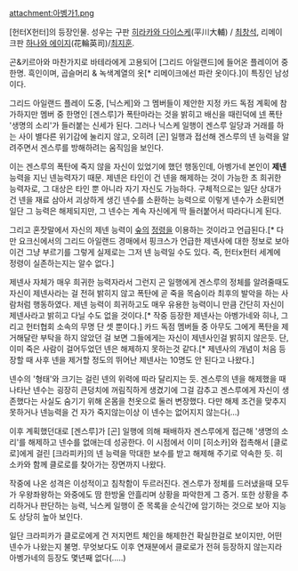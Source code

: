 attachment:아벵가1.png

[헌터X헌터]의 등장인물. 성우는 구판 [[히라카와 다이스케]](平川大輔) / [[최창석]], 리메이크판 [[하나와 에이지]](花輪英司)/[[최지훈]].

곤&키르아와 마찬가지로 바테라에게 고용되어 [그리드 아일랜드]에 들어온 플레이어 중 한명. 흑인이며, 곱슬머리 & 녹색계열의 옷[* 리메이크에선 파란 옷이다.]이 특징인 남성이다. 

그리드 아일랜드 플레이 도중, [닉스케]와 그 멤버들이 제안한 지정 카드 독점 계획에 참가하지만 멤버 중 한명인 [겐스루]가 폭탄마라는 것을 밝히고 배신을 때린덕에 [[넨]] 폭탄 '생명의 소리'가 들러붙는 신세가 된다. 그러나 닉스케 일행이 겐스루 일당과 거래를 하는 사이 별다른 위기감에 눌리지 않고, 오히려 [곤] 일행과 접선해 겐스루의 넨 능력을 알려주면서 겐스루를 방해하려는 움직임을 보인다.

이는 겐스루의 폭탄에 죽지 않을 자신이 있었기에 했던 행동인데, 아벵가네 본인이 '''제넨''' 능력을 지닌 넨능력자기 때문. 제넨은 타인이 건 넨을 해제하는 것이 가능한 초 희귀한 능력자로, 그 대상은 타인 뿐 아니라 자기 자신도 가능하다. 구체적으로는 일단 상대가 건 넨을 재료 삼아서 괴상하게 생긴 넨수를 소환하는 능력으로 이렇게 넨수가 소환되면 일단 그 능력은 해제되지만, 그 넨수는 계속 자신에게 딱 들러붙어서 따라다니게 된다.

그리고 혼잣말에서 자신의 제넨 능력이 [[숲]]의 [[정령]]을 이용하는 것이라고 언급된다.[* 다만 요크신에서의 그리드 아일랜드 경매에서 핑크스가 언급한 제넨사에 대한 정보로 보아 이건 그냥 부르기를 그렇게 실제로는 그저 넨 능력일 수도 있다. 즉, 헌터x헌터 세계에 정령이 실존하는지는 알수 없다.]

제넨사 자체가 매우 희귀한 능력자라서 그런지 곤 일행에게 겐스루의 정체를 알려줄때도 자신이 제넨사라는 걸 전혀 밝히지 않고 폭탄에 곧 죽을 목숨이라 최후의 발악을 하는 사람처럼 행동하였다. 제넨 능력이 희귀하고도 매우 유용한 능력이니 만큼 간단히 자신이 제넨사라고 밝히고 다닐 수도 없을 것이다.[* 작중 등장한 제넨사는 아벵가네와 히나, 그리고 헌터협회 소속의 무명 단 셋 뿐이다.] 카드 독점 멤버들 중 아무도 그에게 폭탄을 제거해달란 부탁을 하지 않았던 걸 보면 그들에게는 자신이 제넨사인걸 밝히지 않은듯. 단, 이미 죽은 사람이 걸어두었던 넨은 해제하지 못하는것 같다.[* 제넨사의 개념이 처음 등장할 때 사후 넨을 제거할 정도의 뛰어난 제넨사는 10명도 안 된다고 나왔다.]

넨수의 '형태'와 크기는 걸린 넨의 위력에 따라 달리지는 듯. 겐스루의 넨을 해제했을 때 나타난 넨수는 굉장히 큰덩치에 꺼림직하게 생겼기에 그걸 감추고 겐스루에게 자신이 생존했다는 사실도 숨기기 위해 온몸을 천옷으로 둘러 변장했다. 다만 해제 조건을 맞추지 못하거나 넨능력을 건 자가 죽지않는이상 이 넨수는 없어지지 않는다(...)

이후 계획했던대로 [겐스루]가 [곤] 일행에 의해 패배하자 겐스루에게 접근해 '생명의 소리'를 해제하고 넨수를 없애는데 성공한다. 이 시점에서 이미 [히소카]와 접촉해서 [클로로]에게 걸린 [크라피카]의 넨 능력을 막대한 보수를 받고 해제해 주기로 약속한 듯. 히소카와 함께 클로로를 찾아가는 장면까지 나왔다.

작중에 나온 성격은 이성적이고 침착함이 두르러진다. 겐스루가 정체를 드러냈을때 모두가 우왕좌왕하는 와중에도 땀 한방울 안흘리며 상황을 파악한게 그 증거. 또한 상황을 추리하거나 판단하는 능력, 닉스케 일행이 준 목록을 순식간에 암기하는 것으로 보아 지능도 상당히 높아 보인다.

일단 크라피카가 클로로에게 건 저지먼트 체인을 해제한건 확실한걸로 보이지만, 어떤 넨수가 나왔는지 불명. 무엇보다도 이후 연재분에서 클로로가 전혀 등장하지 않는지라 아벵가네의 등장도 몇년째 없다(.....)
